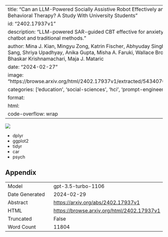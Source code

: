 
---
title: "Can an LLM-Powered Socially Assistive Robot Effectively and Safely Deliver Cognitive Behavioral Therapy? A Study With University Students"
id: "2402.17937v1"
description: "LLM-powered SAR-guided CBT effective for anxiety and depression, outperforming chatbot and traditional methods."
author: Mina J. Kian, Mingyu Zong, Katrin Fischer, Abhyuday Singh, Anna-Maria Velentza, Pau Sang, Shriya Upadhyay, Anika Gupta, Misha A. Faruki, Wallace Browning, Sebastien M. R. Arnold, Bhaskar Krishnamachari, Maja J. Mataric
date: "2024-02-27"
image: "https://browse.arxiv.org/html/2402.17937v1/extracted/5434070/images/race_distribution.png"
categories: ['education', 'social-sciences', 'hci', 'prompt-engineering']
format:
  html:
    code-overflow: wrap
---

![](https://browse.arxiv.org/html/2402.17937v1/extracted/5434070/images/race_distribution.png)

- dplyr
- ggplot2
- tidyr
- car
- psych

## Appendix

|          |          |
|----------|----------|
| Model     | gpt-3.5-turbo-1106       |
| Date Generated     | 2024-02-29       |
| Abstract | [https://arxiv.org/abs/2402.17937v1](https://arxiv.org/abs/2402.17937v1)        |
| HTML     | [https://browse.arxiv.org/html/2402.17937v1](https://browse.arxiv.org/html/2402.17937v1)       |
| Truncated       | False       |
| Word Count       | 11804       |
